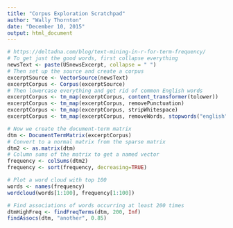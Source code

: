 ```yaml
---
title: "Corpus Exploration Scratchpad"
author: "Wally Thornton"
date: "December 10, 2015"
output: html_document
---
```


```r
# https://deltadna.com/blog/text-mining-in-r-for-term-frequency/
# To get just the good words, first collapse everything
newsText <- paste(USnewsExcerpt, collapse = " ")
# Then set up the source and create a corpus
excerptSource <- VectorSource(newsText)
excerptCorpus <- Corpus(excerptSource)
# Then lowercase everything and get rid of common English words
excerptCorpus <- tm_map(excerptCorpus, content_transformer(tolower))
excerptCorpus <- tm_map(excerptCorpus, removePunctuation)
excerptCorpus <- tm_map(excerptCorpus, stripWhitespace)
excerptCorpus <- tm_map(excerptCorpus, removeWords, stopwords("english"))

# Now we create the document-term matrix
dtm <- DocumentTermMatrix(excerptCorpus)
# Convert to a normal matrix from the sparse matrix
dtm2 <- as.matrix(dtm)
# Column sums of the matrix to get a named vector
frequency <- colSums(dtm2)
frequency <- sort(frequency, decreasing=TRUE)

# Plot a word cloud with top 100
words <- names(frequency)
wordcloud(words[1:100], frequency[1:100])

# Find associations of words occurring at least 200 times
dtmHighFreq <- findFreqTerms(dtm, 200, Inf)
findAssocs(dtm, "another", 0.85)
```
